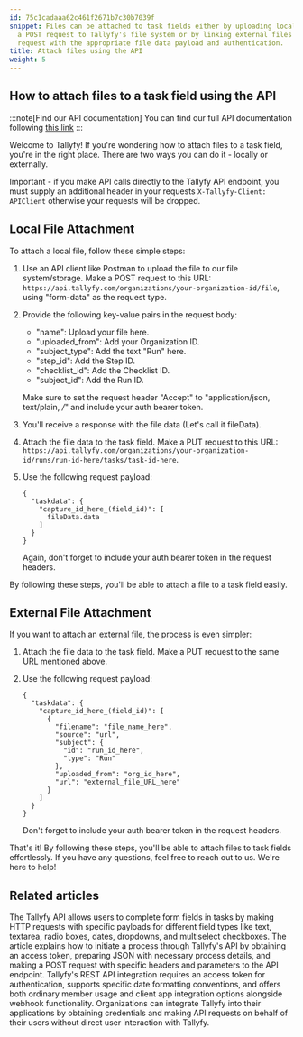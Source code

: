 ```yaml
---
id: 75c1cadaaa62c461f2671b7c30b7039f
snippet: Files can be attached to task fields either by uploading local files through
  a POST request to Tallyfy's file system or by linking external files using a PUT
  request with the appropriate file data payload and authentication.
title: Attach files using the API
weight: 5
---
```


## How to attach files to a task field using the API

:::note[Find our API documentation]
You can find our full API documentation following [this link](https://go.tallyfy.com/api/)
:::

Welcome to Tallyfy! If you're wondering how to attach files to a task field, you're in the right place. There are two ways you can do it - locally or externally.

Important - if you make API calls directly to the Tallyfy API endpoint, you must supply an additional header in your requests `X-Tallyfy-Client: APIClient` otherwise your requests will be dropped.

## Local File Attachment

To attach a local file, follow these simple steps:

1. Use an API client like Postman to upload the file to our file system/storage. Make a POST request to this URL: `https://api.tallyfy.com/organizations/your-organization-id/file`, using "form-data" as the request type.

2. Provide the following key-value pairs in the request body:

   - "name": Upload your file here.
   - "uploaded_from": Add your Organization ID.
   - "subject_type": Add the text "Run" here.
   - "step_id": Add the Step ID.
   - "checklist_id": Add the Checklist ID.
   - "subject_id": Add the Run ID.

   Make sure to set the request header "Accept" to "application/json, text/plain, _/_" and include your auth bearer token.

3. You'll receive a response with the file data (Let's call it fileData).

4. Attach the file data to the task field. Make a PUT request to this URL: `https://api.tallyfy.com/organizations/your-organization-id/runs/run-id-here/tasks/task-id-here`.

5. Use the following request payload:

   ```
   {
     "taskdata": {
       "capture_id_here_(field_id)": [
         fileData.data
       ]
     }
   }
   ```

   Again, don't forget to include your auth bearer token in the request headers.

By following these steps, you'll be able to attach a file to a task field easily.

## External File Attachment

If you want to attach an external file, the process is even simpler:

1. Attach the file data to the task field. Make a PUT request to the same URL mentioned above.

2. Use the following request payload:

   ```
   {
     "taskdata": {
       "capture_id_here_(field_id)": [
         {
           "filename": "file_name_here",
           "source": "url",
           "subject": {
             "id": "run_id_here",
             "type": "Run"
           },
           "uploaded_from": "org_id_here",
           "url": "external_file_URL_here"
         }
       ]
     }
   }
   ```

   Don't forget to include your auth bearer token in the request headers.

That's it! By following these steps, you'll be able to attach files to task fields effortlessly. If you have any questions, feel free to reach out to us. We're here to help!


## Related articles
<CardGrid>
<LinkTitleCard header="<b>Open Api > Complete form fields in a task</b>" href="/products/pro/integrations/open-api/how-do-i-complete-form-fields-in-a-process-task/" > The Tallyfy API allows users to complete form fields in tasks by making HTTP requests with specific payloads for different field types like text, textarea, radio boxes, dates, dropdowns, and multiselect checkboxes. </LinkTitleCard>
<LinkTitleCard header="<b>Open Api > Launch a process using Tallyfy API</b>" href="/products/pro/integrations/open-api/how-to-start-a-process-using-tallyfy-api/" > The article explains how to initiate a process through Tallyfy's API by obtaining an access token, preparing JSON with necessary process details, and making a POST request with specific headers and parameters to the API endpoint. </LinkTitleCard>
<LinkTitleCard header="<b>Open Api > Integrate with Tallyfy using API</b>" href="/products/pro/integrations/open-api/how-to-integrate-with-tallyfy-using-api/" > Tallyfy's REST API integration requires an access token for authentication, supports specific date formatting conventions, and offers both ordinary member usage and client app integration options alongside webhook functionality. </LinkTitleCard>
<LinkTitleCard header="<b>Open Api > API usage as a third-party application instead of a user</b>" href="/products/pro/integrations/open-api/access-api-as-a-third-party-application-instead-of-a-user/" > Organizations can integrate Tallyfy into their applications by obtaining credentials and making API requests on behalf of their users without direct user interaction with Tallyfy. </LinkTitleCard>
</CardGrid>